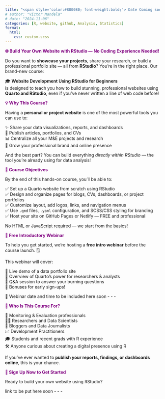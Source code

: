 ```yaml
---
title: "<span style='color:#800080; font-weight:bold;'> Date Coming soon - Website Development Using Rstudio for Beginners </span>"
# author: "Victor Mandela"
# date: "2024-11-06"
categories: [R, website, github, Analysis, Statistics]
format:
  html:
    css: custom.scss
---
```


<span style="color:#800080; font-weight:bold;">🌐 Build Your Own Website with RStudio — No Coding Experience Needed!</span>

Do you want to **showcase your projects**, share your research, or build a professional portfolio site — all from **RStudio**? You're in the right place. Our brand-new course:

🎓 **Website Development Using RStudio for Beginners**  
is designed to teach you how to build stunning, professional websites using **Quarto and RStudio**, even if you've never written a line of web code before!

<span style="color:#800080; font-weight:bold;">💡 Why This Course?</span>

Having a **personal or project website** is one of the most powerful tools you can use to:

✨ Share your data visualizations, reports, and dashboards  
📄 Publish articles, portfolios, and CVs  
📊 Centralize all your M&E projects and research  
🚀 Grow your professional brand and online presence

And the best part? You can build everything *directly within RStudio* — the tool you’re already using for data analysis!

<span style="color:#800080; font-weight:bold;">🎯 Course Objectives</span>

By the end of this hands-on course, you’ll be able to:

✅ Set up a Quarto website from scratch using RStudio  
✅ Design and organize pages for blogs, CVs, dashboards, or project portfolios  
✅ Customize layout, add logos, links, and navigation menus  
✅ Use `.qmd` files, `.yaml` configuration, and SCSS/CSS styling for branding  
✅ Host your site on GitHub Pages or Netlify — FREE and professional

No HTML or JavaScript required — we start from the basics!

<span style="color:#800080; font-weight:bold;">🎁 Free Introductory Webinar</span>

To help you get started, we're hosting a **free intro webinar** before the course launch. 🗓️

This webinar will cover:

👀 Live demo of a data portfolio site  
🎯 Overview of Quarto’s power for researchers & analysts  
💬 Q&A session to answer your burning questions  
🎁 Bonuses for early sign-ups!

📅 Webinar date and time to be included here soon - -  -

<span style="color:#800080; font-weight:bold;">👥 Who Is This Course For?</span>

💼 Monitoring & Evaluation professionals  
🧑‍🔬 Researchers and Data Scientists  
📝 Bloggers and Data Journalists  
📈 Development Practitioners  
🎓 Students and recent grads with R experience  
🛠️ Anyone curious about creating a digital presence using R

If you’ve ever wanted to **publish your reports, findings, or dashboards online**, this is your chance.

<span style="color:#800080; font-weight:bold;">📝 Sign Up Now to Get Started</span>

Ready to build your own website using RStudio?

link to be put here soon - - - 

